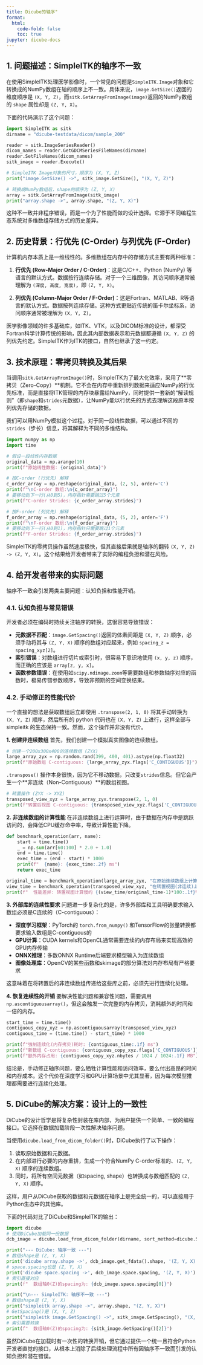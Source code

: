```yaml
---
title: Dicube的轴序"
format:
  html:
    code-fold: false
    toc: true
jupyter: dicube-docs
---
```



## 1\. 问题描述：SimpleITK的轴序不一致

在使用SimpleITK处理医学影像时，一个常见的问题是`SimpleITK.Image`对象和它转换成的NumPy数组在轴的顺序上不一致。具体来说，`image.GetSize()`返回的维度顺序是 `(X, Y, Z)`，而`sitk.GetArrayFromImage(image)`返回的NumPy数组的 `shape` 属性却是 `(Z, Y, X)`。

下面的代码演示了这个问题：

```python
import SimpleITK as sitk
dirname = "dicube-testdata/dicom/sample_200"

reader = sitk.ImageSeriesReader()
dicom_names = reader.GetGDCMSeriesFileNames(dirname)
reader.SetFileNames(dicom_names)
sitk_image = reader.Execute()

# SimpleITK Image对象的尺寸，顺序为 (X, Y, Z)
print("image.GetSize() ->", sitk_image.GetSize(), "(X, Y, Z)")

# 转换成NumPy数组后，shape的顺序为 (Z, Y, X)
array = sitk.GetArrayFromImage(sitk_image)
print("array.shape ->", array.shape, "(Z, Y, X)")
```

这种不一致并非程序错误，而是一个为了性能而做的设计选择。它源于不同编程生态系统对多维数组存储方式的历史差异。

## 2\. 历史背景：行优先 (C-Order) 与列优先 (F-Order)

计算机内存本质上是一维线性的。多维数组在内存中的存储方式主要有两种标准：

1.  **行优先 (Row-Major Order / C-Order)**：这是C/C++、Python (NumPy) 等语言的默认方式。数据按行连续存储。对于一个三维图像，其访问顺序通常被理解为 `(深度, 高度, 宽度)`，即 `(Z, Y, X)`。

2.  **列优先 (Column-Major Order / F-Order)**：这是Fortran、MATLAB、R等语言的默认方式。数据按列连续存储。这种方式更贴近传统的笛卡尔坐标系，访问顺序通常被理解为 `(X, Y, Z)`。

医学影像领域的许多基础库，如ITK、VTK，以及DICOM标准的设计，都深受Fortran科学计算传统的影响，因此其内部数据表示和元数据都遵循 `(X, Y, Z)` 的列优先约定。SimpleITK作为ITK的接口，自然也继承了这一约定。

## 3\. 技术原理：零拷贝转换及其后果

当调用`sitk.GetArrayFromImage()`时，SimpleITK为了最大化效率，采用了\*\*零拷贝（Zero-Copy）\*\*机制。它不会在内存中重新排列数据来适应NumPy的行优先标准，而是直接将ITK管理的内存块暴露给NumPy，同时提供一套新的“解读规则”（即`shape`和`strides`元数据），让NumPy能以行优先的方式去理解这段原本按列优先存储的数据。

我们可以用NumPy模拟这个过程。对于同一段线性数据，可以通过不同的`strides`（步长）信息，将其解释为不同的多维结构。

```python
import numpy as np
import time

# 假设一段线性内存数据
original_data = np.arange(10)
print(f"原始线性数据: {original_data}")

# 按C-order (行优先) 解释
c_order_array = np.reshape(original_data, (2, 5), order='C')
print(f"\nC-order 数组:\n{c_order_array}")
# 要移动到下一行(从0到5)，内存指针需要跳过5个元素
print(f"C-order Strides: {c_order_array.strides}") 

# 按F-order (列优先) 解释
f_order_array = np.reshape(original_data, (5, 2), order='F')
print(f"\nF-order 数组:\n{f_order_array}")
# 要移动到下一行(从0到1)，内存指针只需要跳过1个元素
print(f"F-order Strides: {f_order_array.strides}")
```

SimpleITK的零拷贝操作虽然速度极快，但其直接后果就是轴序的翻转 `(X, Y, Z) -> (Z, Y, X)`。这个结果给开发者带来了实际的编程负担和潜在风险。

## 4\. 给开发者带来的实际问题

轴序不一致会引发两类主要问题：认知负担和性能开销。

### 4.1. 认知负担与常见错误

开发者必须在编码时持续关注轴序的转换，这很容易导致错误：

  - **元数据不匹配**：`image.GetSpacing()`返回的体素间距是 `(X, Y, Z)` 顺序，必须手动将其与 `(Z, Y, X)` 顺序的数组对应起来，例如 `spacing_z = spacing_xyz[2]`。
  - **索引错误**：对数组进行切片或索引时，很容易下意识地使用 `(x, y, z)` 顺序，而正确的应该是 `array[z, y, x]`。
  - **函数参数错误**：在使用如`scipy.ndimage.zoom`等需要数组和参数轴序对应的函数时，极易传错参数顺序，导致非预期的空间变换结果。

### 4.2. 手动修正的性能代价

一个直接的想法是获取数组后立即使用 `.transpose(2, 1, 0)` 将其手动转换为 `(X, Y, Z)` 顺序，然后所有的 python 代码也在  `(X, Y, Z)` 上进行，这样全部与simpleitk 的生态保持一致。然而，这个操作并非没有代价。

**1. 创建非连续数组**
首先，我们创建一个模拟真实图像的连续数组。

```python
# 创建一个200x300x400的连续数组 (ZYX)
large_array_zyx = np.random.rand(399, 400, 401).astype(np.float32)
print(f"原始数组 C-contiguous: {large_array_zyx.flags['C_CONTIGUOUS']}")
```

`.transpose()` 操作本身很快，因为它不移动数据，只改变`strides`信息。但它会产生一个\*\*非连续（Non-Contiguous）\*\*的数组视图。

```python
# 转置操作 (ZYX -> XYZ)
transposed_view_xyz = large_array_zyx.transpose(2, 1, 0)
print(f"转置后视图 C-contiguous: {transposed_view_xyz.flags['C_CONTIGUOUS']}")
```

**2. 非连续数组的计算性能**
在非连续数组上进行运算时，由于数据在内存中是跳跃访问的，会降低CPU缓存命中率，导致计算性能下降。
```python
def benchmark_operation(arr, name):
    start = time.time()
    _ = np.sum(arr[60:100] * 2.0 + 1.0)
    end = time.time()
    exec_time = (end - start) * 1000
    print(f"  {name}: {exec_time:.2f} ms")
    return exec_time

original_time = benchmark_operation(large_array_zyx, "在原始连续数组上计算")
view_time = benchmark_operation(transposed_view_xyz, "在转置视图(非连续)上计算")
print(f"  性能差异: 转置视图计算慢约 {(view_time/original_time-1)*100:.1f}%")
```

**3. 外部库的连续性要求**
问题进一步复杂化的是，许多外部库和工具明确要求输入数组必须是C连续的（C-contiguous）：

- **深度学习框架**：PyTorch的 `torch.from_numpy()` 和TensorFlow的张量转换都要求输入数组是C-contiguous的
- **GPU计算**：CUDA kernels和OpenCL通常需要连续的内存布局来实现高效的GPU内存传输
- **ONNX推理**：多数ONNX Runtime后端要求模型输入为连续数组
- **图像处理库**：OpenCV的某些函数和skimage的部分算法对内存布局有严格要求

这意味着在将转置后的非连续数组传递给这些库之前，必须先进行连续化处理。

**4. 恢复连续性的开销**
要解决性能问题和兼容性问题，需要调用`np.ascontiguousarray()`，但这会触发一次完整的内存拷贝，消耗额外的时间和一倍的内存。

```python
start_time = time.time()
contiguous_copy_xyz = np.ascontiguousarray(transposed_view_xyz)
contiguous_time = (time.time() - start_time) * 1000

print(f"强制连续化(内存拷贝)耗时: {contiguous_time:.1f} ms")
print(f"新数组 C-contiguous: {contiguous_copy_xyz.flags['C_CONTIGUOUS']}")
print(f"额外内存占用: {contiguous_copy_xyz.nbytes / 1024 / 1024:.1f} MB")
```

结论是，手动修正轴序问题，要么牺牲计算性能和访问效率，要么付出高昂的时间和内存成本。这个代价在深度学习和GPU计算场景中尤其显著，因为每次模型推理都需要进行连续化处理。

## 5\. DiCube的解决方案：设计上的一致性

DiCube的设计哲学是将复杂性封装在库内部，为用户提供一个简单、一致的编程接口。它选择在数据加载阶段一次性解决轴序问题。

当使用`dicube.load_from_dicom_folder()`时，DiCube执行了以下操作：

1.  读取原始数据和元数据。
2.  在内部进行必要的内存重排，生成一个符合NumPy C-order标准的、`(Z, Y, X)` 顺序的连续数组。
3.  同时，将所有空间元数据（如spacing, shape）也转换成与数组匹配的 `(Z, Y, X)` 顺序。

这样，用户从DiCube获取的数据和元数据在轴序上是完全统一的，可以直接用于Python生态中的其他库。

下面的代码对比了DiCube和SimpleITK的输出：

```python
import dicube
# 使用DiCube加载同一份数据
dcb_image = dicube.load_from_dicom_folder(dirname, sort_method=dicube.SortMethod.POSITION_RIGHT_HAND)

print("--- DiCube: 轴序一致 ---")
# 数组shape是 (Z, Y, X)
print('dicube array.shape ->', dcb_image.get_fdata().shape, '(Z, Y, X)')
# space.spacing也是 (Z, Y, X)
print('dicube space.spacing ->', dcb_image.space.spacing, '(Z, Y, X)')
# 索引直接对应
print(f"  数组轴0(Z)的spacing为: {dcb_image.space.spacing[0]}")

print("\n--- SimpleITK: 轴序不一致 ---")
# 数组shape是 (Z, Y, X)
print("simpleitk array.shape ->", array.shape, "(Z, Y, X)")
# GetSpacing()是 (X, Y, Z)
print("simpleitk image.GetSpacing() ->", sitk_image.GetSpacing(), "(X, Y, Z)")
# 索引需要转换
print(f"  数组轴0(Z)的spacing为: {sitk_image.GetSpacing()[2]}")
```

虽然DiCube在加载时有一次性的转换开销，但它通过提供一个统一且符合Python开发者直觉的接口，从根本上消除了后续处理流程中所有因轴序不一致而引发的认知负担和潜在错误。